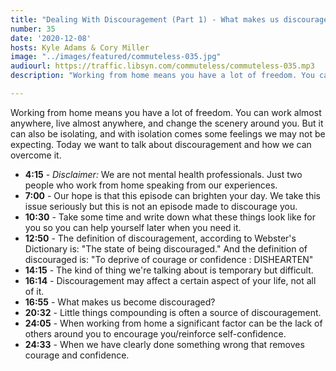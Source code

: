 ```yaml
---
title: "Dealing With Discouragement (Part 1) - What makes us discouraged?"
number: 35
date: '2020-12-08'
hosts: Kyle Adams & Cory Miller
image: "../images/featured/commuteless-035.jpg"
audiourl: https://traffic.libsyn.com/commuteless/commuteless-035.mp3
description: "Working from home means you have a lot of freedom. You can work almost anywhere, live almost anywhere, and change the scenery around you. But it can also be isolating, and with isolation comes some feelings we may not be expecting. Today we want to talk about discouragement and how we can overcome it."

---
```


Working from home means you have a lot of freedom. You can work almost anywhere, live almost anywhere, and change the scenery around you. But it can also be isolating, and with isolation comes some feelings we may not be expecting. Today we want to talk about discouragement and how we can overcome it.

- **4:15** - *Disclaimer:* We are not mental health professionals. Just two people who work from home speaking from our experiences.
- **7:00** - Our hope is that this episode can brighten your day. We take this issue seriously but this is not an episode made to discourage you.
- **10:30** - Take some time and write down what these things look like for you so you can help yourself later when you need it.
- **12:50** - The definition of discouragement, according to Webster's Dictionary is: "The state of being discouraged." And the definition of discouraged is: "To deprive of courage or confidence : DISHEARTEN"
- **14:15** - The kind of thing we're talking about is temporary but difficult.
- **16:14** - Discouragement may affect a certain aspect of your life, not all of it.
- **16:55** - What makes us become discouraged?
- **20:32** - Little things compounding is often a source of discouragement.
- **24:05** - When working from home a significant factor can be the lack of others around you to encourage you/reinforce self-confidence.
- **24:33** - When we have clearly done something wrong that removes courage and confidence.